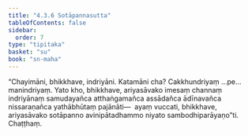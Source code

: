 ```yaml
---
title: "4.3.6 Sotāpannasutta"
tableOfContents: false
sidebar:
  order: 7
type: "tipitaka"
basket: "su"
book: "sn-maha"
---
```



<DynamicBreadcrumb />

<Division number="496" book="sn-maha">

<Paragraph number="1071" book="sn-maha">
“Chayimāni, bhikkhave, indriyāni. Katamāni cha? Cakkhundriyaṃ …pe…  manindriyaṃ. Yato kho, bhikkhave, ariyasāvako imesaṃ channaṃ indriyānaṃ samudayañca atthaṅgamañca assādañca ādīnavañca nissaraṇañca yathābhūtaṃ pajānāti—  ayaṃ vuccati, bhikkhave, ariyasāvako sotāpanno avinipātadhammo niyato sambodhiparāyaṇo”ti.

</Paragraph>
</Division>

<Paragraph number="1072" type="center" book="sn-maha">
Chaṭṭhaṃ.
</Paragraph>